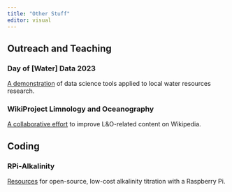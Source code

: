 ```yaml
---
title: "Other Stuff"
editor: visual
---
```


## Outreach and Teaching

### Day of [Water] Data 2023

[A demonstration](https://d-sandborn.github.io/DayOfWaterData2023/) of data science tools applied to local water resources research.

### WikiProject Limnology and Oceanography

[A collaborative effort](https://en.wikipedia.org/wiki/Wikipedia:WikiProject_Limnology_and_Oceanography) to improve L&O-related content on Wikipedia. 

## Coding

### RPi-Alkalinity

[Resources](https://github.com/d-sandborn/RPi-Alkalinity) for open-source, low-cost alkalinity titration with a Raspberry Pi.